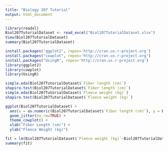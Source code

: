 ```yaml
---
title: "Biology 207 Tutorial"
output: html_document
---
```



```r
library(readxl)
Biol207TutorialDataset <- read_excel("Biol207TutorialDataset.xlsx")
View(Biol207TutorialDataset)
summary(Biol207TutorialDataset)
```
```r
install.packages("ggplot2", repos='http://cran.us.r-project.org')
install.packages("cowplot", repos='http://cran.us.r-project.org')
install.packages("UsingR", repos='http://cran.us.r-project.org')
library(ggplot2)
library(cowplot)
library(UsingR)
```


```r
simple.eda(Biol207TutorialDataset$`Fiber length (cm)`)
shapiro.test(Biol207TutorialDataset$`Fiber length (cm)`)
simple.eda(Biol207TutorialDataset$`Fleece weight (kg)`)
shapiro.test(Biol207TutorialDataset$`Fleece weight (kg)`)
```



```r
ggplot(Biol207TutorialDataset) +
  aes(x = as.numeric(Biol207TutorialDataset$`Fiber length (cm)`), y = Biol207TutorialDataset$`Fleece weight (kg)`) +
  geom_jitter(na.rm=TRUE) +
  theme_cowplot() +
  xlab("Fiber Length (cm)") + 
  ylab("Fleece Weight (kg)")
```

```r
fit = lm(Biol207TutorialDataset$`Fleece weight (kg)`~Biol207TutorialDataset$`Fiber length (cm)`, data=Biol207TutorialDataset)
summary(fit)
```
